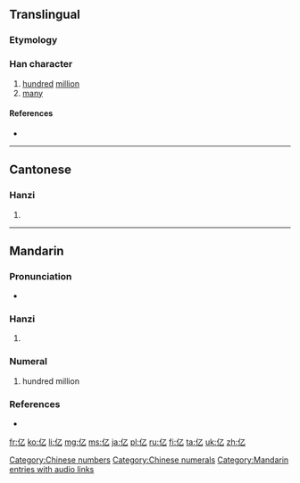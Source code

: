 {{also|億}}<!-- may be replaced by zh-forms -->
==Translingual==
{{stroke order|type=animate}}

===Etymology===
{{Han simp|億|f=意|t=乙}}

===Han character===
{{Han char|rn=9|rad=人|as=01|sn=3|four=|canj=人弓 (ON), X人弓 (XON)|ids=⿰[[亻]][[乙]]}}

# [[hundred]] [[million]]
# [[many]]

====References====
* {{Han ref|kx=0091.051|hdz=10103.040|uh=4EBF|ud=20159}}

[[Category:Chinese numbers]]
[[Category:Chinese numerals]]

----

==Cantonese==

===Hanzi===
{{yue-hanzi|jyut=jik1|y=yīk|tra=億}}

# {{defn|lang=yue|sort=人01}}

----

==Mandarin==

===Pronunciation===
* {{audio|zh-yì.ogg|audio|lang=zh}}

===Hanzi===
{{cmn-hanzi|tra=億|pin=[[yì]] ([[yi4]]), [[shén]] ([[shen2]])|wg=i<sup>4</sup>, shen<sup>2</sup>}}

# {{defn|lang=zh|sort=人01}}

===Numeral===
{{cmn-car-num|s|pin=yì|pint=yi4|rs=人01}}

# hundred million

[[Category:Mandarin entries with audio links]]

===References===
* {{cite web
| url = http://www.mdbg.net/chindict/chindict.php?page=worddict&wdrst=0&wdqb=亿
| title = 亿
| work = MDBG English to Chinese dictionary ( Based on CC-CEDICT )
| language = Mandarin/English
| accessdate = 2014-02-14}}

[[fr:亿]]
[[ko:亿]]
[[li:亿]]
[[mg:亿]]
[[ms:亿]]
[[ja:亿]]
[[pl:亿]]
[[ru:亿]]
[[fi:亿]]
[[ta:亿]]
[[uk:亿]]
[[zh:亿]]
